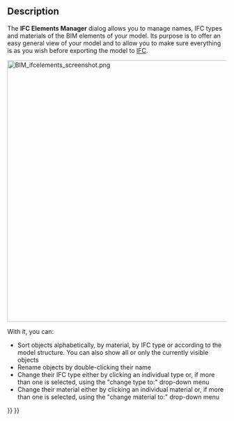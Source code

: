 <languages/>
<translate>

<!--T:9-->
{{Docnav
|[[BIM_Windows|Windows]]
|[[BIM_IfcQuantities|IfcQuantities]]
|[[BIM_Workbench|BIM]]
|IconL=BIM_Windows.svg
|IconR=BIM_IfcQuantities.svg
|IconC=Workbench_BIM.svg
}}

<!--T:1-->
{{GuiCommand
|Name=BIM IfcElements
|MenuLocation=Manage → Manage IFC elements...
|Workbenches=[[BIM_Workbench|BIM]]
}}

==Description== <!--T:2-->

<!--T:4-->
The '''IFC Elements Manager''' dialog allows you to manage names, IFC types and materials of the BIM elements of your model. Its purpose is to offer an easy general view of your model and to allow you to make sure everything is as you wish before exporting the model to [[Arch_IFC|IFC]].

</translate>
[[Image:BIM_ifcelements_screenshot.png|600px]]
<translate>
<!--T:11-->
{{Caption|IFC Elements Manager}}

<!--T:5-->
With it, you can:

<!--T:6-->
* Sort objects alphabetically, by material, by IFC type or according to the model structure. You can also show all or only the currently visible objects
* Rename objects by double-clicking their name
* Change their IFC type either by clicking an individual type or, if more than one is selected, using the "change type to:" drop-down menu
* Change their material either by clicking an individual material or, if more than one is selected, using the "change material to:" drop-down menu


<!--T:10-->
{{Docnav
|[[BIM_Windows|Windows]]
|[[BIM_IfcQuantities|IfcQuantities]]
|[[BIM_Workbench|BIM]]
|IconL=BIM_Windows.svg
|IconR=BIM_IfcQuantities.svg
|IconC=Workbench_BIM.svg
}}

</translate>
{{BIM_Tools_navi{{#translation:}}}}
{{Userdocnavi{{#translation:}}}}